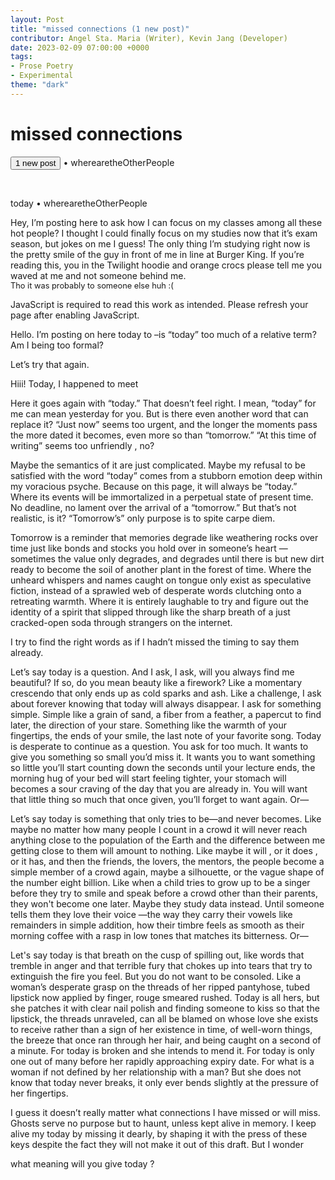 ---
layout: Post
title: "missed connections (1 new post)"
contributor: Angel Sta. Maria (Writer), Kevin Jang (Developer)
date: 2023-02-09 07:00:00 +0000
tags: 
- Prose Poetry
- Experimental
theme: "dark"
---
<h1 id="missed-connections" class="fadeIn">missed connections</h1>
<p>
    <button id="mc-begin" class="missed-connections-btn" >1 new post</button> 
    <span id="mc-username">&#x2022; wherearetheOtherPeople</span>
</p>

<div id="mc-output-text">&nbsp;</div>

<p id="mc-final-username" class="hidden">
    today <span class="fadeIn">&#x2022; wherearetheOtherPeople</span>
</p>
<p id="mc-final" class="hidden fadeInHighlight">
    Hey, I’m posting here to ask how I can focus on my classes among all these hot people? I thought I could finally focus on my studies now that it’s exam season, but jokes on me I guess! The only thing I’m studying right now is the pretty smile of the guy in front of me in line at Burger King. If you’re reading this, you in the Twilight hoodie and orange crocs please tell me you waved at me and not someone behind me.
    <br /> 
    <span style="font-size: 0.8rem;">Tho it was probably to someone else huh :&lpar;</span>
</p>

<noscript>JavaScript is required to read this work as intended. Please refresh your page after enabling JavaScript.</noscript>
<div id="missed-connections-ref-text" class="blackout hidden">
    <p id="1ref">
        <span id="1">Hello. </span>
        <span id="2">I’m posting on here today to</span>
        <span id="3">–is “today” too much of a relative term? Am I being too formal?</span>
    </p>
    <p id="2ref">
        <span id="21">Let’s try that again.</span>
    </p>
    <p id="3ref">
        <span id="31">Hiii! Today, I happened to meet</span> 
    </p>
    <p id="4ref">
        <span id="41">Here it goes again with “today.” </span>
        <span id="42">That doesn’t feel right. </span>
        <span id="43">I mean, “today” for me can mean yesterday for you. </span>
        <span id="44">But is there even another word that can replace it? </span>
        <span id="45">“Just now” seems too urgent, and the longer the moments pass the more dated it becomes, even more so than “tomorrow.” “At this time of writing” seems too unfriendly</span>
        <span id="46">, no?</span>
    </p>
    <p id="5ref">
        <span id="51">Maybe the semantics of it are just complicated. </span>
        <span id="52">Maybe my refusal to be satisfied with the word “today” comes from a stubborn emotion deep within my voracious psyche. Because on this page, it will always be “today.” Where its events will be immortalized in a perpetual state of present time. No deadline, </span>
        <span id="53">no lament over the arrival of a “tomorrow.” </span>
        <span id="54">But </span>
        <span id="55">that’s </span>
        <span id="56">not </span>
        <span id="57">realistic, </span>
        <span id="58">is it? </span>
        <span id="59">“Tomorrow’s” only purpose is to spite carpe diem.</span>
    </p>
    <p id="6ref">
        <span id="61">Tomorrow is a reminder that memories degrade like weathering rocks over time just like bonds and stocks you hold over in someone’s heart</span>
        <span id="62">—sometimes the value only degrades, and degrades until there is but new dirt ready to become the soil of another plant in the forest of time. Where the unheard whispers and names caught on tongue only exist as speculative fiction, instead of a sprawled web of desperate words clutching onto a retreating warmth. Where it is entirely laughable to try and figure out the identity of a spirit that slipped through like the sharp breath of a just cracked-open soda through strangers on the internet.</span>
    </p>
    <p id="7ref">
        <span id="71">I try to find the right words as if I hadn’t missed the timing to say them already.</span>
    </p>
    <p id="8ref">
        <span id="81">Let’s say today is a question. </span>
        <span id="82">And I ask, I ask, will you always find me beautiful? </span>
        <span id="83">If so, do you mean beauty like a firework? Like a momentary crescendo that only ends up as cold sparks and ash. </span>
        <span id="84">Like a challenge, I ask about forever knowing that today will always disappear. </span>
        <span id="85">I ask for something simple. </span>
        <span id="86">Simple like a grain of sand, a fiber from a feather, a papercut to find later, the direction of your stare. Something like the warmth of your fingertips, the ends of your smile, the last note of your favorite song. Today is desperate to continue as a question. </span>
        <span id="87">You ask for too much. </span>
        <span id="88">It wants to give you something so small you’d miss it. It wants you to want something so little you’ll start counting down the seconds until your lecture ends, the morning hug of your bed will start feeling tighter, your stomach will becomes a sour craving of the day that you are already in. </span>
        <span id="89">You will want that little thing so much that once given, you’ll forget to want again. </span>
        <span id="90">Or—</span>
    </p>
    <p id="9ref">
        <span id="91">Let’s say today is something that only tries to be—and never becomes. Like maybe no matter how many people I count in a crowd it will never reach anything close to the population of the Earth and the difference between me getting close to them will amount to nothing. Like maybe it will</span>
        <span id="92">, or it does</span>
        <span id="93">, or it has, </span>
        <span id="94">and then the friends, the lovers, the mentors, the people become a simple member of a crowd again, maybe a silhouette, or the vague shape of the number eight billion. Like when a child tries to grow up to be a singer before they try to smile and speak before a crowd other than their parents, they won't become one later. Maybe they study data instead. </span>
        <span id="95">Until someone tells them they love their voice</span>
        <span id="96">—the way they carry their vowels like remainders in simple addition, how their timbre feels as smooth as their morning coffee with a rasp in low tones that matches its bitterness. </span>
        <span id="97">Or—</span>
    </p>
    <p id="10ref">
        <span id="101">Let's say today is that breath on the cusp of spilling out, like words that tremble in anger and that terrible fury that chokes up into tears that try to extinguish the fire you feel. </span>
        <span id="102">But you do not want to be consoled. </span>
        <span id="103">Like a woman’s desperate grasp on the threads of her ripped pantyhose, tubed lipstick now applied by finger, rouge smeared rushed. Today is all hers, but she patches it with clear nail polish and finding someone to kiss so that the lipstick, the threads unraveled, can all be blamed on whose love she exists to receive rather than a sign of her existence in time, of well-worn things, the breeze that once ran through her hair, and being caught </span>
        <span id="104">on a second </span>
        <span id="105">of a minute. </span>
        <span id="106">For today is broken and she intends to mend it. For today is only one out of many before her rapidly approaching expiry date. </span>
        <span id="107">For what is a woman if not defined by her relationship with a man? </span>
        <span id="108">But she does not know that today never breaks, </span>
        <span id="109">it only ever bends slightly at the pressure of her fingertips.</span>
    </p>
    <p id="11ref">
        <span id="111">I guess it doesn’t really matter what connections I have missed or will miss. Ghosts serve no purpose but to haunt, unless kept alive in memory. I keep alive my today by missing it dearly, by shaping it with the press of these keys despite the fact they will not make it out of this draft. But I wonder</span>
    </p>
    <p id="12ref">
        <span id="121">what </span>
        <span id="122">meaning </span>
        <span id="123">will </span>
        <span id="124">you </span>
        <span id="125">give </span>
        <span id="126">today</span>
        <span id="127">?</span>
    </p>
</div>

